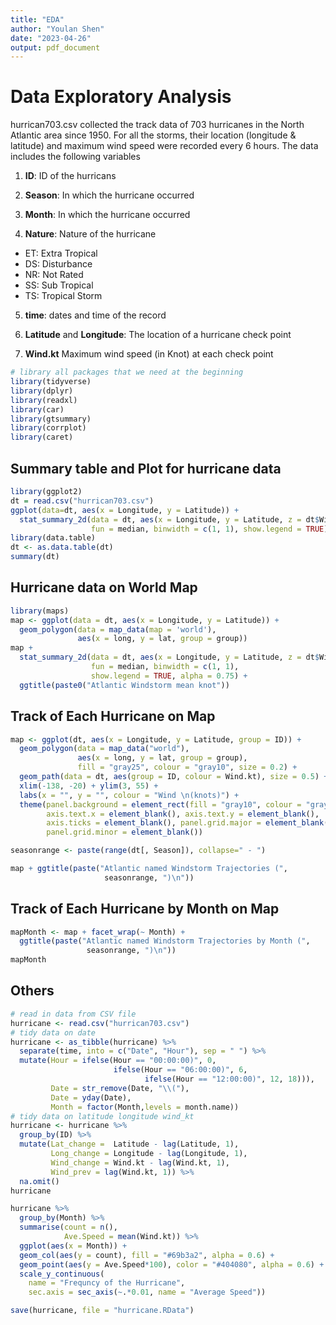 ```yaml
---
title: "EDA"
author: "Youlan Shen"
date: "2023-04-26"
output: pdf_document
---
```


# Data Exploratory Analysis

hurrican703.csv collected the track data of 703 hurricanes in the North Atlantic area since 1950. For all the storms, their location (longitude & latitude) and maximum wind speed were recorded every 6 hours. The data includes the following variables

1. **ID**: ID of the hurricans

2. **Season**: In which the hurricane occurred

3. **Month**: In which the hurricane occurred

4. **Nature**: Nature of the hurricane

* ET: Extra Tropical
* DS: Disturbance
* NR: Not Rated
* SS: Sub Tropical
* TS: Tropical Storm

5. **time**: dates and time of the record

6. **Latitude** and **Longitude**: The location of a hurricane check point

7. **Wind.kt** Maximum wind speed (in Knot) at each check point

```r
# library all packages that we need at the beginning
library(tidyverse)
library(dplyr)
library(readxl)
library(car)
library(gtsummary)
library(corrplot)
library(caret)
```

## Summary table and Plot for hurricane data

```r
library(ggplot2)
dt = read.csv("hurrican703.csv")
ggplot(data=dt, aes(x = Longitude, y = Latitude)) + 
  stat_summary_2d(data = dt, aes(x = Longitude, y = Latitude, z = dt$Wind.kt), 
                  fun = median, binwidth = c(1, 1), show.legend = TRUE)
library(data.table)
dt <- as.data.table(dt)
summary(dt)
```

## Hurricane data on World Map

```r
library(maps)
map <- ggplot(data = dt, aes(x = Longitude, y = Latitude)) + 
  geom_polygon(data = map_data(map = 'world'), 
               aes(x = long, y = lat, group = group))
map +
  stat_summary_2d(data = dt, aes(x = Longitude, y = Latitude, z = dt$Wind.kt), 
                  fun = median, binwidth = c(1, 1), 
                  show.legend = TRUE, alpha = 0.75) + 
  ggtitle(paste0("Atlantic Windstorm mean knot"))
```

## Track of Each Hurricane on Map

```r
map <- ggplot(dt, aes(x = Longitude, y = Latitude, group = ID)) + 
  geom_polygon(data = map_data("world"), 
               aes(x = long, y = lat, group = group), 
               fill = "gray25", colour = "gray10", size = 0.2) + 
  geom_path(data = dt, aes(group = ID, colour = Wind.kt), size = 0.5) + 
  xlim(-138, -20) + ylim(3, 55) + 
  labs(x = "", y = "", colour = "Wind \n(knots)") + 
  theme(panel.background = element_rect(fill = "gray10", colour = "gray30"),
        axis.text.x = element_blank(), axis.text.y = element_blank(), 
        axis.ticks = element_blank(), panel.grid.major = element_blank(),
        panel.grid.minor = element_blank())

seasonrange <- paste(range(dt[, Season]), collapse=" - ")

map + ggtitle(paste("Atlantic named Windstorm Trajectories (", 
                     seasonrange, ")\n")) 
```

## Track of Each Hurricane by Month on Map

```r
mapMonth <- map + facet_wrap(~ Month) +
  ggtitle(paste("Atlantic named Windstorm Trajectories by Month (", 
                 seasonrange, ")\n")) 
mapMonth
```

## Others

```r
# read in data from CSV file
hurricane <- read.csv("hurrican703.csv")
# tidy data on date
hurricane <- as_tibble(hurricane) %>%
  separate(time, into = c("Date", "Hour"), sep = " ") %>% 
  mutate(Hour = ifelse(Hour == "00:00:00)", 0, 
                       ifelse(Hour == "06:00:00)", 6,
                              ifelse(Hour == "12:00:00)", 12, 18))),
         Date = str_remove(Date, "\\("),
         Date = yday(Date),
         Month = factor(Month,levels = month.name))
# tidy data on latitude longitude wind_kt
hurricane <- hurricane %>% 
  group_by(ID) %>% 
  mutate(Lat_change =  Latitude - lag(Latitude, 1),
         Long_change = Longitude - lag(Longitude, 1),
         Wind_change = Wind.kt - lag(Wind.kt, 1),
         Wind_prev = lag(Wind.kt, 1)) %>% 
  na.omit()
hurricane
```

```r
hurricane %>% 
  group_by(Month) %>% 
  summarise(count = n(),
            Ave.Speed = mean(Wind.kt)) %>% 
  ggplot(aes(x = Month)) +
  geom_col(aes(y = count), fill = "#69b3a2", alpha = 0.6) +
  geom_point(aes(y = Ave.Speed*100), color = "#404080", alpha = 0.6) +
  scale_y_continuous(
    name = "Frequncy of the Hurricane",
    sec.axis = sec_axis(~.*0.01, name = "Average Speed"))
```

```r
save(hurricane, file = "hurricane.RData")
```

